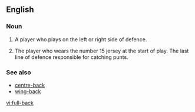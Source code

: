 {{also|fullback}}
==English==

===Noun===
{{en-noun|sg=[[full]]-[[back]]}}

# {{soccer}} A player who plays on the left or right side of defence.
# {{rugby}} The player who wears the number 15 jersey at the start of play.  The last line of defence responsible for catching punts.

===See also===
*[[centre-back]]
*[[wing-back]]

[[vi:full-back]]